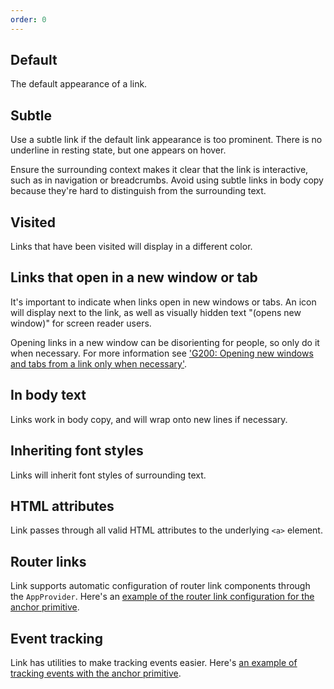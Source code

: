 ```yaml
---
order: 0
---
```



## Default

The default appearance of a link.

<Example Component={Default} packageName="@atlaskit/link" />

## Subtle

Use a subtle link if the default link appearance is too prominent. There is no underline in resting
state, but one appears on hover.

Ensure the surrounding context makes it clear that the link is interactive, such as in navigation or
breadcrumbs. Avoid using subtle links in body copy because they're hard to distinguish from the
surrounding text.

<Example Component={Subtle} packageName="@atlaskit/link" />

## Visited

Links that have been visited will display in a different color.

<Example Component={Visited} packageName="@atlaskit/link" />

## Links that open in a new window or tab

It's important to indicate when links open in new windows or tabs. An icon will display next to the
link, as well as visually hidden text "(opens new window)" for screen reader users.

Opening links in a new window can be disorienting for people, so only do it when necessary. For more
information see
['G200: Opening new windows and tabs from a link only when necessary'](https://www.w3.org/TR/WCAG20-TECHS/G200.html).

<Example Component={NewWindow} packageName="@atlaskit/link" />

## In body text

Links work in body copy, and will wrap onto new lines if necessary.

<Example Component={BodyCopy} packageName="@atlaskit/link" />

## Inheriting font styles

Links will inherit font styles of surrounding text.

<Example Component={FontStyleInheritance} packageName="@atlaskit/link" />

## HTML attributes

Link passes through all valid HTML attributes to the underlying `<a>` element.

<Example Component={HtmlAttributes} packageName="@atlaskit/link" />

## Router links

Link supports automatic configuration of router link components through the `AppProvider`. Here's an
[example of the router link configuration for the anchor primitive](/components/primitives/anchor/examples#router-links).

## Event tracking

Link has utilities to make tracking events easier. Here's
[an example of tracking events with the anchor primitive](/components/primitives/anchor/examples#event-tracking).
